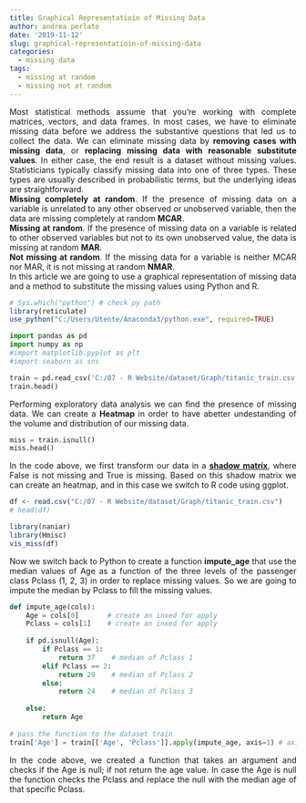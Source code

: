 ```yaml
---
title: Graphical Representatioin of Missing Data
author: andrea perlato
date: '2019-11-12'
slug: graphical-representatioin-of-missing-data
categories:
  - missing data
tags:
  - missing at random
  - missing not at random
---
```


<style>
body {
text-align: justify}
</style>

Most statistical methods assume that you’re working with complete matrices, vectors, and data frames. In most cases, we have to eliminate missing data before we address the substantive questions that led us to collect the data. We can eliminate missing data by **removing cases with missing data**, or **replacing missing data with reasonable substitute values**. In either case, the end result is a dataset without missing values.
Statisticians typically classify missing data into one of three types. These types are usually described in probabilistic terms, but the underlying ideas are straightforward. </br>
**Missing completely at random**. If the presence of missing data on a variable is unrelated to any other observed or unobserved variable, then the data are missing completely at random **MCAR**. </br>
**Missing at random**. If the presence of missing data on a variable is related to other observed variables but not to its own unobserved value, the data is missing at random **MAR**. </br>
**Not missing at random**. If the missing data for a variable is neither MCAR nor MAR, it is not missing at random **NMAR**. </br>
In this article we are going to use a graphical representation of missing data and a method to substitute the missing values using Python and R.

```r
# Sys.which("python") # check py path
library(reticulate)
use_python("C:/Users/Utente/Anaconda3/python.exe", required=TRUE)

```

```python
import pandas as pd
import numpy as np
#import matplotlib.pyplot as plt
#import seaborn as sns

train = pd.read_csv('C:/07 - R Website/dataset/Graph/titanic_train.csv')
train.head()

```

Performing exploratory data analysis we can find the presence of missing data. We can create a **Heatmap** in order to have abetter undestanding of the volume and distribution of our missing data.

```python
miss = train.isnull()
miss.head()

```

In the code above, we first transform our data in a [**shadow matrix**](https://www.ncbi.nlm.nih.gov/pmc/articles/PMC4701517/), where False is not missing and True is missing. Based on this shadow matrix we can create an heatmap, and in this case we switch to R code using ggplot.

```r
df <- read.csv("C:/07 - R Website/dataset/Graph/titanic_train.csv")
# head(df) 

```

```r
library(naniar)
library(Hmisc)
vis_miss(df)

```

Now we switch back to Python to create a function **impute_age** that use the median values of Age as a function of the three levels of the passenger class Pclass (1, 2, 3) in order to replace missing values. So we are going to impute the median by Pclass to fill the missing values.

```python
def impute_age(cols):
    Age = cols[0]       # create an inxed for apply
    Pclass = cols[1]    # create an inxed for apply
    
    if pd.isnull(Age):
        if Pclass == 1:
            return 37    # median of Pclass 1
        elif Pclass == 2:
            return 29    # median of Pclass 2
        else:
            return 24    # median of Pclass 3
            
    else:
        return Age
      
# pass the function to the dataset train
train['Age'] = train[['Age', 'Pclass']].apply(impute_age, axis=1) # axis = 1 means to apply to the column


```


In the code above, we created a function that takes an argument and checks if the Age is null; if not return the age value. In case the Age is null the function checks the Pclass and replace the null with the median age of that specific Pclass. 









































